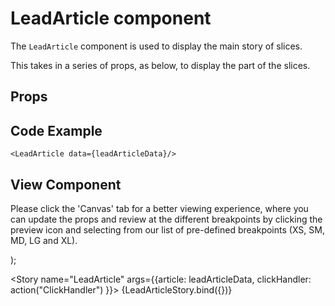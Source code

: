 
<Meta
  title="Newskit Components/Slices/LeadArticle"
  component={LeadArticle}
/>

# LeadArticle component
The `LeadArticle` component is used to display the main story of slices.

This takes in a series of props, as below, to display the part of the slices.

## Props
<Props of={LeadArticle} />

## Code Example
`<LeadArticle data={leadArticleData}/>`

## View Component
Please click the 'Canvas' tab for a better viewing experience, where you can update the props and review at the different breakpoints by clicking the preview icon and selecting from our list of pre-defined breakpoints (XS, SM, MD, LG and XL).

  <NewsKitProvider theme={TimesWebLightTheme}>
    <LeadArticle article={article} clickHandler={clickHandler} />
  </NewsKitProvider>
);

<Story name="LeadArticle" args={{article: leadArticleData, clickHandler: action("ClickHandler") }}>
  {LeadArticleStory.bind({})}
</Story>